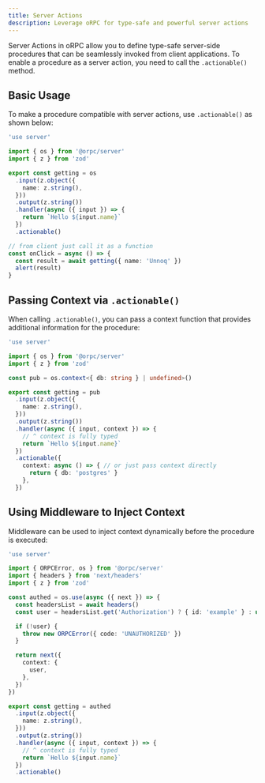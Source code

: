 ```yaml
---
title: Server Actions
description: Leverage oRPC for type-safe and powerful server actions
---
```


Server Actions in oRPC allow you to define type-safe server-side procedures that can be seamlessly invoked from client applications. 
To enable a procedure as a server action, you need to call the `.actionable()` method.

## Basic Usage

To make a procedure compatible with server actions, use `.actionable()` as shown below:

```ts twoslash
'use server'

import { os } from '@orpc/server'
import { z } from 'zod'

export const getting = os
  .input(z.object({
    name: z.string(),
  }))
  .output(z.string())
  .handler(async ({ input }) => {
    return `Hello ${input.name}`
  })
  .actionable()

// from client just call it as a function
const onClick = async () => {
  const result = await getting({ name: 'Unnoq' })
  alert(result)
}
```

## Passing Context via `.actionable()`

When calling `.actionable()`, you can pass a context function that provides additional information for the procedure:

```ts twoslash
'use server'

import { os } from '@orpc/server'
import { z } from 'zod'

const pub = os.context<{ db: string } | undefined>()

export const getting = pub
  .input(z.object({
    name: z.string(),
  }))
  .output(z.string())
  .handler(async ({ input, context }) => {
    // ^ context is fully typed
    return `Hello ${input.name}`
  })
  .actionable({
    context: async () => { // or just pass context directly
      return { db: 'postgres' }
    },
  })
```

## Using Middleware to Inject Context

Middleware can be used to inject context dynamically before the procedure is executed:

```ts twoslash
'use server'

import { ORPCError, os } from '@orpc/server'
import { headers } from 'next/headers'
import { z } from 'zod'

const authed = os.use(async ({ next }) => {
  const headersList = await headers()
  const user = headersList.get('Authorization') ? { id: 'example' } : undefined

  if (!user) {
    throw new ORPCError({ code: 'UNAUTHORIZED' })
  }

  return next({
    context: {
      user,
    },
  })
})

export const getting = authed
  .input(z.object({
    name: z.string(),
  }))
  .output(z.string())
  .handler(async ({ input, context }) => {
    // ^ context is fully typed
    return `Hello ${input.name}`
  })
  .actionable()
```